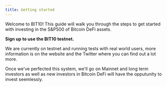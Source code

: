```yaml
---
title: Getting started
---
```


Welcome to BIT10! This guide will walk you through the steps to get started with investing in the S\&P500 of Bitcoin DeFi assets.

**Sign up to use the BIT10 testnet.**

We are currently on testnet and running tests with real world users, more information is on the website and the Twitter where you can find out a lot more.

Once we've perfected this system, we'll go on Mainnet and long term investors as well as new investors in Bitcoin DeFi will have the opputunity to invest seemlessly.
